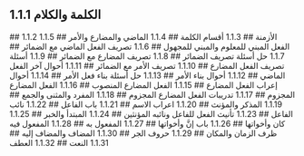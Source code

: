 ## 1.1.1 الكلمة والكلام
<YouTube videoId='HUyteTEjjvs' opts={opts} />
## 1.1.2 الأزمنة
<YouTube videoId='nQ-sJqDrkcE' opts={opts} />
## 1.1.3 أقسام الكلمة
<YouTube videoId='vz3xjCtO-Dk' opts={opts} />
## 1.1.4 الماضي والمضارع والأمر
<YouTube videoId='6o5TglUaEyU' opts={opts} />
## 1.1.5 الفعل المبني للمعلوم والمبني للمجهول
<YouTube videoId='s3lvhb6wDmA' opts={opts} />
## 1.1.6 تصريف الفعل الماضي مع الضمائر
<YouTube videoId='2tLx69sAdwg' opts={opts} />
## 1.1.7 حل أسئلة تصريف الضمائر
<YouTube videoId='PaCsmOqeEV8' opts={opts} />
## 1.1.8 تصريف المضارع مع الضمائر
<YouTube videoId='CqMymuApDYw' opts={opts} />
## 1.1.9 أسئلة تصريف الفعل المضارع
<YouTube videoId='MVH_4dGlLI8' opts={opts} />
## 1.1.10 تصريف الأمر مع الضمائر
<YouTube videoId='69jfbk5ojHA' opts={opts} />
## 1.1.11 أحوال آخر الفعل الماضي
<YouTube videoId='5Rt5TNlUYiU' opts={opts} />
## 1.1.12 أحوال بناء الأمر
<YouTube videoId='G9sPhEbs8-s' opts={opts} />
## 1.1.13 حل أسئلة بناء فعل الأمر
<YouTube videoId='vZsH3eZCyRI' opts={opts} />
## 1.1.14 أحوال إعراب الفعل المضارع
<YouTube videoId='iTAeYmdmglg' opts={opts} />
## 1.1.15 الفعل المضارع المنصوب
<YouTube videoId='s_dFxRnOvYQ' opts={opts} />
## 1.1.16 الفعل المضارع المجزوم
<YouTube videoId='cAGzXbptcP8' opts={opts} />
## 1.1.17 تدريبات الفعل المضارع المجزوم
<YouTube videoId='8Fzdl0qV3Xg' opts={opts} />
## 1.1.18 المفرد والمثنى والجمع
<YouTube videoId='E3FJ7xSlhcY' opts={opts} />
## 1.1.19 المذكر والمؤنث
<YouTube videoId='8H-UJfYhJVE' opts={opts} />
## 1.1.20 اعراب الاسم
<YouTube videoId='lKehoaDD4E4' opts={opts} />
## 1.1.21 باب الفاعل
<YouTube videoId='GuB0WxzDaNE' opts={opts} />
## 1.1.22 نائب الفاعل
<YouTube videoId='DFWmOiYq_rA' opts={opts} />
## 1.1.23 تأنيث الفعل للفاعل ونائبه المؤنثين
<YouTube videoId='-1iwway75tY' opts={opts} />
## 1.1.24 المبتدأ والخبر
<YouTube videoId='0vArl8pPo0o' opts={opts} />
## 1.1.25 كان وأخواتها
<YouTube videoId='2gBPrd87qVY' opts={opts} />
## 1.1.26 باب إنَّ وأخواتها
<YouTube videoId='Ax_uSuOsAVw' opts={opts} />
## 1.1.27  المفعول به
<YouTube videoId='Q8F-1iJjaCE' opts={opts} />
## 1.1.28 المفعول فيه ظرف الزمان والمكان
<YouTube videoId='2hQnWX1PyiA' opts={opts} />
## 1.1.29 حروف الجر
<YouTube videoId='AcUGlJKpOnk' opts={opts} />
## 1.1.30 المضاف والمضاف إليه
<YouTube videoId='CICFVU4eZmU' opts={opts} />
## 1.1.31 النعت
<YouTube videoId='-5OgnRK8iVE' opts={opts} />
## 1.1.32 العطف
<YouTube videoId='NPBGHgcEjEw' opts={opts} />
